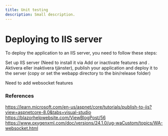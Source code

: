 ```yaml
---
title: Unit testing
description: Small description.
---
```


# Deploying to IIS server

To deploy the application to an IIS server, you need to follow these steps:

Set up IIS server (Need to install it via Add or inactivate features and . Aktivera eller inaktivera tjänster), publish your application and deploy it to the server (copy or set the webapp directory to the bin/release folder)

Need to add websocket features 

### References

https://learn.microsoft.com/en-us/aspnet/core/tutorials/publish-to-iis?view=aspnetcore-8.0&tabs=visual-studio
https://blazorhelpwebsite.com/ViewBlogPost/56
https://www.oxygenxml.com/doc/versions/24.1.0/ug-waCustom/topics/WA-websocket.html